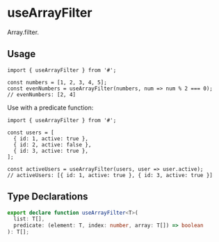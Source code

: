 # useArrayFilter

<HookInfo category="Array" exportSize="Might vary, will be calculated on production" lastChanged="Will be updated based on git history" />

Array.filter.

## Usage

```tsx
import { useArrayFilter } from '#';

const numbers = [1, 2, 3, 4, 5];
const evenNumbers = useArrayFilter(numbers, num => num % 2 === 0);
// evenNumbers: [2, 4]
```

Use with a predicate function:

```tsx
import { useArrayFilter } from '#';

const users = [
  { id: 1, active: true },
  { id: 2, active: false },
  { id: 3, active: true },
];

const activeUsers = useArrayFilter(users, user => user.active);
// activeUsers: [{ id: 1, active: true }, { id: 3, active: true }]
```

## Type Declarations

```typescript
export declare function useArrayFilter<T>(
  list: T[],
  predicate: (element: T, index: number, array: T[]) => boolean
): T[];
```

